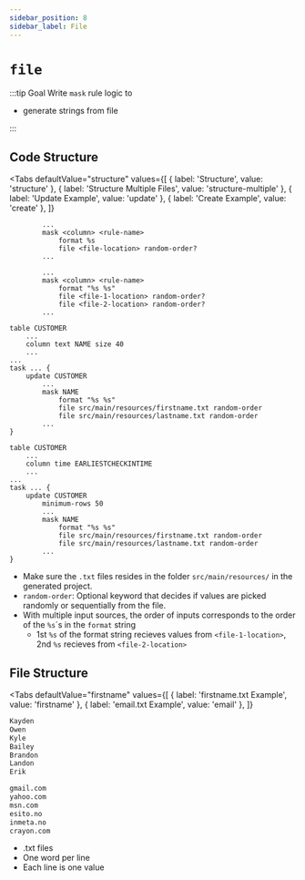 ```yaml
---
sidebar_position: 8
sidebar_label: File
---
```



# `file`

:::tip Goal
Write `mask` rule logic to

- generate strings from file

:::

## Code Structure

<Tabs
  defaultValue="structure"
  values={[
    { label: 'Structure', value: 'structure' },
    { label: 'Structure Multiple Files', value: 'structure-multiple' },
	{ label: 'Update Example', value: 'update' },
	{ label: 'Create Example', value: 'create' },
  ]}
>

<TabItem value="structure">

```ano
        ...
        mask <column> <rule-name>
            format %s
            file <file-location> random-order?
        ...
```

</TabItem>

<TabItem value="structure-multiple">

```ano
        ...
        mask <column> <rule-name>
            format "%s %s"
            file <file-1-location> random-order?
            file <file-2-location> random-order?
        ...
```

</TabItem>

<TabItem value="update">

```ano
table CUSTOMER
    ...
    column text NAME size 40
    ...
...
task ... {
    update CUSTOMER
        ...
        mask NAME
            format "%s %s"
            file src/main/resources/firstname.txt random-order
            file src/main/resources/lastname.txt random-order
        ...
}
```

</TabItem>

<TabItem value="create">

```ano
table CUSTOMER
    ...
    column time EARLIESTCHECKINTIME
    ...
...
task ... {
    update CUSTOMER
        minimum-rows 50
        ...
        mask NAME
            format "%s %s"
            file src/main/resources/firstname.txt random-order
            file src/main/resources/lastname.txt random-order
        ...
}
```

</TabItem>

</Tabs>

- Make sure the `.txt` files resides in the folder `src/main/resources/` in the generated project.
- `random-order`: Optional keyword that decides if values are picked randomly or sequentially from the file.
- With multiple input sources, the order of inputs corresponds to the order of the `%s`´s in the `format` string
  - 1st `%s` of the format string recieves values from `<file-1-location>`, 2nd `%s` recieves from `<file-2-location>`

## File Structure

<Tabs
  defaultValue="firstname"
  values={[
    { label: 'firstname.txt Example', value: 'firstname' },
	{ label: 'email.txt Example', value: 'email' },
  ]}
>

<TabItem value="firstname">

```txt
Kayden
Owen
Kyle
Bailey
Brandon
Landon
Erik
```

</TabItem>

<TabItem value="email">

```txt
gmail.com
yahoo.com
msn.com
esito.no
inmeta.no
crayon.com
```

</TabItem>

</Tabs>

- .txt files
- One word per line
- Each line is one value
